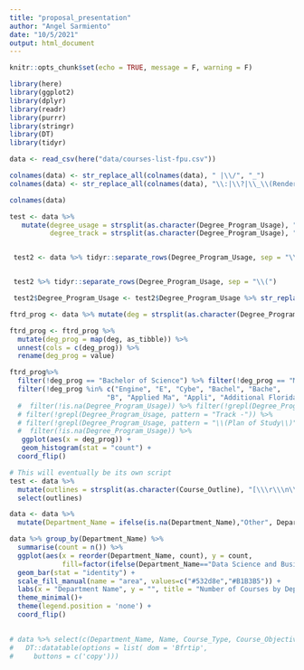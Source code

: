 ```yaml
---
title: "proposal_presentation"
author: "Angel Sarmiento"
date: "10/5/2021"
output: html_document
---
```


```r
knitr::opts_chunk$set(echo = TRUE, message = F, warning = F)
```


```r
library(here)
library(ggplot2)
library(dplyr)
library(readr)
library(purrr)
library(stringr)
library(DT)
library(tidyr)
```

```r
data <- read_csv(here("data/courses-list-fpu.csv"))
```


```r
colnames(data) <- str_replace_all(colnames(data), " |\\/", "_")
colnames(data) <- str_replace_all(colnames(data), "\\:|\\?|\\_\\(Rendered_no_HTML\\)|\\(s\\)", "")

colnames(data)
```

```r
test <- data %>%
   mutate(degree_usage = strsplit(as.character(Degree_Program_Usage), "Bachelor of Science,"),
          degree_track = strsplit(as.character(Degree_Program_Usage), "Track, "))


 test2 <- data %>% tidyr::separate_rows(Degree_Program_Usage, sep = "\\(Program Description\\),") 


 test2 %>% tidyr::separate_rows(Degree_Program_Usage, sep = "\\(")

 test2$Degree_Program_Usage <- test2$Degree_Program_Usage %>% str_replace_all( "Bachelor of Science,|Master of Science,", "")
```


```r
ftrd_prog <- data %>% mutate(deg = strsplit(as.character(Degree_Program_Usage), ", |,")) 

ftrd_prog <- ftrd_prog %>% 
  mutate(deg_prog = map(deg, as_tibble)) %>% 
  unnest(cols = c(deg_prog)) %>% 
  rename(deg_prog = value)

ftrd_prog%>%
  filter(!deg_prog == "Bachelor of Science") %>% filter(!deg_prog == "Master of Science") %>% 
  filter(!deg_prog %in% c("Engine", "E", "Cybe", "Bachel", "Bache", 
                        "B", "Applied Ma", "Appli", "Additional Florida Requirements", "Environm")) %>% 
  #  filter(!is.na(Degree_Program_Usage)) %>% filter(!grepl(Degree_Program_Usage, pattern = "Additional")) %>% 
  # filter(!grepl(Degree_Program_Usage, pattern = "Track -")) %>%
  # filter(!grepl(Degree_Program_Usage, pattern = "\\(Plan of Study\\)")) %>% 
  #  filter(!is.na(Degree_Program_Usage)) %>%
   ggplot(aes(x = deg_prog)) +
   geom_histogram(stat = "count") +
  coord_flip()
```


```r
# This will eventually be its own script
test <- data %>% 
  mutate(outlines = strsplit(as.character(Course_Outline), "[\\\r\\\n\\\t]+")) %>% 
  select(outlines)

```



```r
data <- data %>% 
  mutate(Department_Name = ifelse(is.na(Department_Name),"Other", Department_Name))
```


```r
data %>% group_by(Department_Name) %>% 
  summarise(count = n()) %>% 
  ggplot(aes(x = reorder(Department_Name, count), y = count,
             fill=factor(ifelse(Department_Name=="Data Science and Business Analytics","Highlighted","Normal")))) +
  geom_bar(stat = "identity") +
  scale_fill_manual(name = "area", values=c("#532d8e","#B1B3B5")) +
  labs(x = "Department Name", y = "", title = "Number of Courses by Department")+
  theme_minimal()+
  theme(legend.position = 'none') +
  coord_flip() 
  
```

```r

# data %>% select(c(Department_Name, Name, Course_Type, Course_Objectives)) %>% 
#   DT::datatable(options = list( dom = 'Bfrtip',
#     buttons = c('copy')))

```


```r

```



